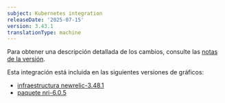 ```yaml
---
subject: Kubernetes integration
releaseDate: '2025-07-15'
version: 3.43.1
translationType: machine
---
```


Para obtener una descripción detallada de los cambios, consulte las [notas de la versión](https://github.com/newrelic/nri-kubernetes/releases/tag/v3.43.1).

Esta integración está incluida en las siguientes versiones de gráficos:

* [infraestructura newrelic-3.48.1](https://github.com/newrelic/nri-kubernetes/releases/tag/newrelic-infrastructure-3.48.1)
* [paquete nri-6.0.5](https://github.com/newrelic/helm-charts/releases/tag/nri-bundle-6.0.5)